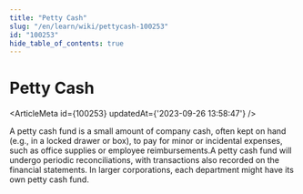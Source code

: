 ```yaml
---
title: "Petty Cash"
slug: "/en/learn/wiki/pettycash-100253"
id: "100253"
hide_table_of_contents: true
---
```



# Petty Cash

<ArticleMeta id={100253} updatedAt={'2023-09-26 13:58:47'} />
<div className='border-solid border-b border-t-0 my-4 border-[var(--ifm-color-gray-300)]' />

A petty cash fund is a small amount of company cash, often kept on hand (e.g., in a locked drawer or box), to pay for minor or incidental expenses, such as office supplies or employee reimbursements.A petty cash fund will undergo periodic reconciliations, with transactions also recorded on the financial statements. In larger corporations, each department might have its own petty cash fund.
